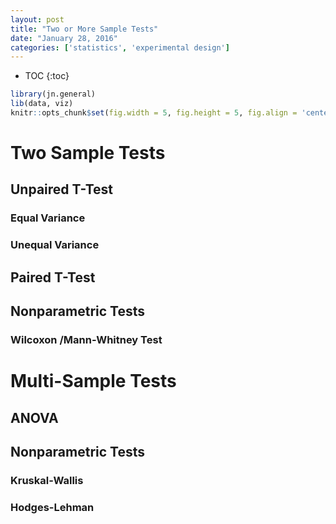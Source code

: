 ```yaml
---
layout: post
title: "Two or More Sample Tests"
date: "January 28, 2016"
categories: ['statistics', 'experimental design']
---
```


* TOC
{:toc}

```r
library(jn.general)
lib(data, viz)
knitr::opts_chunk$set(fig.width = 5, fig.height = 5, fig.align = 'center')
```

# Two Sample Tests

## Unpaired T-Test

### Equal Variance

### Unequal Variance

## Paired T-Test

## Nonparametric Tests

### Wilcoxon /Mann-Whitney Test

# Multi-Sample Tests

## ANOVA

## Nonparametric Tests

### Kruskal-Wallis

### Hodges-Lehman

